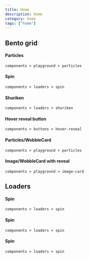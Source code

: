 ```yaml
---
title: Home
description: Home
category: home
tags: ["home"]
---
```


<div className="max-w-7xl mx-auto">

<MdxCard href="/components/playground/particles" className="p-4">

<ComponentPreview
  path="particles-reveal-text"
  category="playground"
  forShowcase
/>

</MdxCard>

## Bento grid

<div
  className="flex-1 gap-4 mt-6
                  grid w-full auto-rows-max
                  grid-cols-1
                  md:grid-cols-2
                   xl:grid-cols-3 
                    "
>
<MdxCard href="/components/playground/particles" className="p-4 xl:col-span-2">

#### Particles

`components > playground > particles`

<ComponentPreview path="particles-demo" category="playground" forShowcase />

</MdxCard>
<MdxCard href="/components/loaders/spin" className="p-4 ">

#### Spin

`components > loaders > spin`

<ComponentPreview path="spin" category="loaders" forShowcase />

</MdxCard>
<MdxCard href="/components/loaders/shuriken" className="p-4 ">

#### Shuriken

`components > loaders > shuriken`

<ComponentPreview path="shuriken" category="loaders" forShowcase />

</MdxCard>
<MdxCard href="/components/buttons/hover-reveal" className="p-4 xl:col-span-2">

#### Hover reveal button

`components > buttons > hover-reveal`

<ComponentPreview path="hover-reveal" category="buttons" forShowcase />

</MdxCard>
<MdxCard href="/components/playground/particles" className="p-4 xl:col-span-3">

#### Particles/WobbleCard 

`components > playground > particles`

<ComponentPreview path="particles-wobblecard" category="playground" forShowcase />

</MdxCard>
<MdxCard href="/components/playground/image-card" className="p-4 xl:col-span-3">

#### Image/WobbleCard with reveal

`components > playground > image-card`

<ComponentPreview path="image-card" category="playground" forShowcase />

</MdxCard>
</div>

## Loaders

<div
  className="flex-1 gap-4 mt-6
                    grid grid-cols-1
                    md:grid-cols-2
                    xl:grid-cols-3
                    "
>

<MdxCard href="/components/loaders/spin" className="p-4">

#### Spin

`components > loaders > spin`

<ComponentPreview path="spin" category="loaders" forShowcase />

</MdxCard>

<MdxCard href="/components/loaders/spin" className="p-4">

#### Spin

`components > loaders > spin`

<ComponentPreview path="spin" category="loaders" forShowcase />

</MdxCard>
<MdxCard href="/components/loaders/spin" className="p-4">

#### Spin

`components > loaders > spin`

<ComponentPreview path="spin" category="loaders" forShowcase />

</MdxCard>
</div>

</div>
